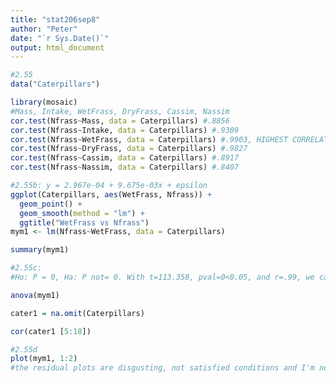 ```yaml
---
title: "stat206sep8"
author: "Peter"
date: "`r Sys.Date()`"
output: html_document
---
```


```r
#2.55
data("Caterpillars")
```

```r
library(mosaic)
#Mass, Intake, WetFrass, DryFrass, Cassim, Nassim
cor.test(Nfrass~Mass, data = Caterpillars) #.8856
cor.test(Nfrass~Intake, data = Caterpillars) #.9309
cor.test(Nfrass~WetFrass, data = Caterpillars) #.9903, HIGHEST CORRELATION
cor.test(Nfrass~DryFrass, data = Caterpillars) #.9827
cor.test(Nfrass~Cassim, data = Caterpillars) #.8917
cor.test(Nfrass~Nassim, data = Caterpillars) #.8407
```

```r
#2.55b: y = 2.967e-04 + 9.675e-03x + epsilon
ggplot(Caterpillars, aes(WetFrass, Nfrass)) +
  geom_point() +
  geom_smooth(method = "lm") +
  ggtitle("WetFrass vs Nfrass")
mym1 <- lm(Nfrass~WetFrass, data = Caterpillars)

summary(mym1)

#2.55c:
#Ho: P = 0, Ha: P not= 0. With t=113.358, pval=0<0.05, and r=.99, we can reject the null hypotheis that there is 0 correlation between WetFrass and Nfrass. We have sufficient evidence to conclude that there is a significant relationship between the two. 

anova(mym1)

cater1 = na.omit(Caterpillars)

cor(cater1 [5:18])

#2.55d
plot(mym1, 1:2)
#the residual plots are disgusting, not satisfied conditions and I'm not either. Concern for Equivariance, concern for linearity, NON-normal
```












